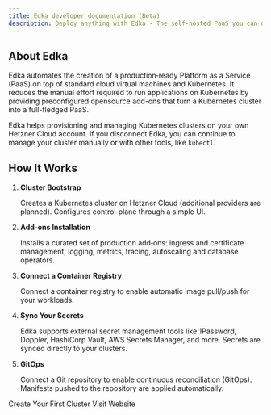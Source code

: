 ```yaml
---
title: Edka developer documentation (Beta)
description: Deploy anything with Edka - The self-hosted PaaS you can outgrow by design.
---
```



## About Edka

Edka automates the creation of a production‑ready Platform as a Service (PaaS) on top of standard cloud virtual machines and Kubernetes. 
It reduces the manual effort required to run applications on Kubernetes by providing preconfigured opensource add-ons that turn a Kubernetes cluster into a full-fledged PaaS.

Edka helps provisioning and managing Kubernetes clusters on your own Hetzner Cloud account. If you disconnect Edka, you can continue to manage your cluster manually or with other tools, like `kubectl`. 

## How It Works

<Steps>
  <ol>
    <li>
      <strong>Cluster Bootstrap</strong>
      <p>Creates a Kubernetes cluster on Hetzner Cloud (additional providers are planned). Configures control‑plane through a simple UI.</p>
    </li>
    <li>
      <strong>Add‑ons Installation</strong>
      <p>Installs a curated set of production add‑ons: ingress and certificate management, logging, metrics, tracing, autoscaling and database operators.</p>
    </li>
	<li>
	  <strong>Connect a Container Registry</strong>
	  <p>Connect a container registry to enable automatic image pull/push for your workloads.</p>
	</li>
	<li>
	  <strong>Sync Your Secrets</strong>
	  <p>Edka supports external secret management tools like 1Password, Doppler, HashiCorp Vault, AWS Secrets Manager, and more. Secrets are synced directly to your clusters.</p>
	</li>
    <li>
      <strong>GitOps</strong>
      <p>Connect a Git repository to enable continuous reconciliation (GitOps). Manifests pushed to the repository are applied automatically.</p>
    </li>
  </ol>
</Steps>

<div class="hero-actions">
  <LinkButton href="/get-started/create-a-cluster" variant="primary">
    <Icon name="rocket" size="1.2em" />
    Create Your First Cluster
  </LinkButton>
  <LinkButton href="https://edka.io" variant="outline">
    <Icon name="external" size="1.2em" />
    Visit Website
  </LinkButton>
</div>

